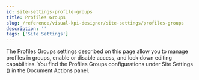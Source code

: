 ```yaml
---
id: site-settings-profile-groups
title: Profiles Groups
slug: /reference/visual-kpi-designer/site-settings/profiles-groups
description: ''
tags: ['Site Settings']
---
```



The Profiles Groups settings described on this page allow you to manage profiles in groups, enable or disable access, and lock down editing capabilities. You find the Profiles Groups configurations under Site Settings (<PngFont name='options28' />) in the Document Actions panel.

<JsonToTable jsonData={table} />